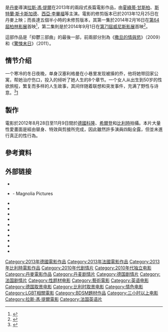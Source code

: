 {{noteTA
|T= zh-cn:女性瘾者; zh-hk:性上癮 (電影); zh-tw:性愛成癮的女人;
|1= zh-cn:女性瘾者; zh-hk:性上癮; zh-tw:性愛成癮的女人;
}}
{{Infobox film
| name           = 女性瘾者<br />''Nymphomaniac''
| image          = Nymphomaniac poster.jpg
| image_size     = 220px
| border         = yes
| alt            = 
| caption        = 
| director       = [[拉斯·冯·提尔|拉斯·冯·提尔]]
| producer       = Marie Cecilie Gade<br />Louise Vesth
| writer          = [[拉斯·冯·提尔|拉斯·冯·提尔]]
| starring       = [[夏洛特·甘斯柏格|夏洛特·甘斯布]]<br />[[斯特兰·斯卡斯加德|斯特兰·斯卡斯加德]]<br />斯塔西·马汀<br />[[希安·拉博夫|希安·拉博夫]]<br />克里斯汀·斯莱特<br />[[乌玛·瑟曼|乌玛·瑟曼]]<br />苏菲·肯尼迪·克拉克<br />[[康妮·尼尔森|康妮·尼尔森]]<br />[[杰米·贝尔|杰米·贝尔]]<br />[[威廉·达福|威廉·达福]]<br />米娅·高斯<br />迈克·帕<br />让-马克·巴尔<br />[[尤杜·奇尔|尤杜·奇尔]]
| music          = 
| cinematography = Manuel Alberto Claro
| editing        = '''第一部:'''<br />Morten Højbjerg<br />'''全:'''<br />Molly Marlene Stensgaard
| studio         = Zentropa<br />Heimatfilm<br />Film i Väst<br />Artificial Eye<br />Les Films du Losange
| distributor    = '''法国:'''<br />Les Films du Losange<br />'''德国:'''<br />Concorde Filmverleih<br />'''美国:'''<br />Magnolia Pictures
| released       = {{Film date|df=y|2013|12|25|丹麦|2014|01|01|比利时、法国|2014|02|20|德国}}
| runtime        = '''第一部：'''<br />117分钟（院線版）<!--Theatrical runtime: 117:26--><ref>{{cite web|title=''NYMPHOMANIAC VOL. I'' (18)|url=http://www.bbfc.co.uk/releases/nymphomaniac-vol-i-film|work=[[Artificial_Eye|Artificial Eye]]|publisher=[[British_Board_of_Film_Classification|British Board of Film Classification]]|date=30 January 2014|accessdate=30 January 2014|archive-date=2016-03-06|archive-url=https://web.archive.org/web/20160306204254/http://bbfc.co.uk/releases/nymphomaniac-vol-i-film|dead-url=no}}</ref><br />145分钟（導演剪輯版）<ref>{{cite web|title=''Nymphomaniac Volume I (long version)''|url=http://www.berlinale.de/en/programm/berlinale_programm/datenblatt.php?film_id=20148131#tab=video25|work=berlinale.de|accessdate=14 February 2014|archive-date=2014-03-02|archive-url=https://web.archive.org/web/20140302032918/http://www.berlinale.de/en/programm/berlinale_programm/datenblatt.php?film_id=20148131#tab=video25|dead-url=no}}</ref><br />'''第二部：'''<br />124分钟（院線版）<!--Theatrical runtime: 123:43--><ref>{{cite web|title=''NYMPHOMANIAC VOL. II'' (18)|url=http://www.bbfc.co.uk/releases/nymphomaniac-vol-ii-film|work=[[Artificial_Eye|Artificial Eye]]|publisher=[[British_Board_of_Film_Classification|British Board of Film Classification]]|date=30 January 2014|accessdate=30 January 2014|archive-date=2016-03-07|archive-url=https://web.archive.org/web/20160307192613/http://bbfc.co.uk/releases/nymphomaniac-vol-ii-film|dead-url=no}}</ref><br />180分鐘（導演剪輯版）<br />'''總長：'''<br />241分钟（院線版）<br />325分钟（導演剪輯版）
| country = {{DEN}}<br />{{GER}}<br />{{FRA}}<br />{{BEL}}<ref>{{cite web|url=http://variety.com/2013/film/reviews/film-review-lars-von-triers-nymphomaniac-1200964948/|work=[[Variety_(magazine)|Variety]]''|title=Film Review: ‘Nymphomaniac’|accessdate=18 December 2013|author=Debruge, Peter|date=17 December 2013|archive-date=2016-12-29|archive-url=https://web.archive.org/web/20161229063718/http://variety.com/2013/film/reviews/film-review-lars-von-triers-nymphomaniac-1200964948/|dead-url=no}}</ref>
| language       = 英语
| budget         = [[美元|$]]4,700,000 <br />（每部平均$2,350,000）
| gross          = '''第一部:'''<br />$14,427,123<ref>{{cite web|title=Nymphomaniac: Volume I (2014)|url=http://www.boxofficemojo.com/movies/?page=intl&id=nymphomaniac.htm|work=[[Box_Office_Mojo|Box Office Mojo]]|publisher=[[Internet_Movie_Database|Internet Movie Database]]|accessdate=3 April 2014|archive-date=2018-04-21|archive-url=https://web.archive.org/web/20180421232315/http://www.boxofficemojo.com/movies/?page=intl&id=nymphomaniac.htm|dead-url=no}}</ref><br />'''第二部:'''<br />$4,649,238<ref>{{cite web|title=Nymphomaniac: Volume II (2014)|url=http://www.boxofficemojo.com/movies/?page=intl&id=nymphomaniacpart2.htm|work=Box Office Mojo|publisher=Internet Movie Database|accessdate=3 April 2014|archive-date=2018-04-21|archive-url=https://web.archive.org/web/20180421232455/http://www.boxofficemojo.com/movies/?page=intl&id=nymphomaniacpart2.htm|dead-url=no}}</ref><br />'''全部:'''<br />$19,076,361
| cn_name        = 女性瘾者
| hk_name        = 性上癮
| tw_name        = 性愛成癮的女人
}}

{{作品名稱|name=''Nymphomaniac''|hk=性上癮|tw=性愛成癮的女人|cn=女性瘾者}}是[[丹麥|丹麥]]導演[[拉斯·馮·提爾|拉斯·馮·提爾]]在2013年的兩段式長篇電影作品，由[[夏洛特·甘斯柏格|夏綠蒂·甘斯柏]]、[[斯特蘭·斯卡斯加德|斯特蘭·斯卡斯加德]]、[[西亞·李畢福|西亞·李畢福]]等主演。電影的修剪版本已於2013年12月25日在丹麥上映；而長達五個半小時的未修剪版本，其第一集於2014年2月16日在[[第64屆柏林影展|第64屆柏林影展]]首映<ref name="Berlin">{{cite web |url=http://www.berlinale.de/en/archiv/jahresarchive/2014/pressemitteilungen_2014/08_pressemitteilungen_2014detail_20821.html |title=World premiere of Lars von Trier's Long Uncut Version of Nymphomaniac Volume I |accessdate=2014-01-01 |work=berlinale |archive-date=2016-12-31 |archive-url=https://web.archive.org/web/20161231154253/http://www.berlinale.de/en/archiv/jahresarchive/2014/pressemitteilungen_2014/08_pressemitteilungen_2014detail_20821.html |dead-url=no }}</ref>，第二集則是於2014年9月1日在[[第71屆威尼斯影展|第71屆威尼斯影展]]首映<ref name="Venice">{{Cite web |url=http://trustnordisk.com/content/nymphomaniac-volume-ii-director-s-cut-selected-venice-film-festival |title='NYMPHOMANIAC Volume II – Director’s Cut Selected for Venice Film Festival |accessdate=2014-07-24 |work=MICHELLE RIIS MICHAELSEN |archive-date=2016-10-19 |archive-url=https://web.archive.org/web/20161019054015/http://trustnordisk.com/content/nymphomaniac-volume-ii-director-s-cut-selected-venice-film-festival |dead-url=no }}</ref>。

這部作品是「抑鬱三部曲」的最後一部，前兩部分別為《[[撒旦的情與慾|撒旦的情與慾]]》（2009）和《[[世紀末婚禮|驚悚末日]]》（2011）。

==情节介绍==
一个寒冷的冬日夜晚，单身汉塞利格曼在小巷里发现被揍的乔，他将她带回家公寓，帮她治疗伤口，投入的倾听了她人生的8个章节。一个女人从出生到50岁的性欲旅程，繁复而多样的人生故事，其间伴随着联想和突发事件，充满了野性与诗意。<ref>{{Cite web|title=女性瘾者：第一部 剧情 – Mtime时光网|url=http://movie.mtime.com/154455/plots.html|accessdate=2019-09-13|work=movie.mtime.com|archive-url=https://web.archive.org/web/20190504113410/http://movie.mtime.com/154455/plots.html|archive-date=2019-05-04|dead-url=yes}}</ref>[https://web.archive.org/web/20190610113029/http://movie.mtime.com/154455/]

== 製作 ==
電影於2012年8月28日至11月9日間於[[德國|德國]][[科隆|科隆]]、[[希爾登|希爾登]]和[[比利時|比利時]]拍攝。本片大量性愛畫面是經由替身、特效與剪接所完成，因此雖然許多演員四點全露，但並未進行真正的性行為。

== 參考資料 ==
{{reflist}}

==外部链接==
{{commons category|Nymphomaniac (film)}}
* {{Official website|www.nymphomaniacthemovie.com}}
* {{Official website|http://www.magpictures.com/nymphomaniac}} - Magnolia Pictures
* {{IMDb title|1937390|Nymphomaniac: Volume I}}
* {{IMDb title|2382009|Nymphomaniac: Volume II}}
* {{Douban|6827727|女性瘾者：第一部}}
* {{Douban|10792650|女性瘾者：第二部}}
* {{mojo title|nymphomaniac|Nymphomaniac: Volume I}}
* {{mojo title|nymphomaniacpart2|Nymphomaniac: Volume II}}
* {{rotten-tomatoes|nymphomaniac_volume_i|Nymphomaniac: Volume I}}
* {{rotten-tomatoes|nymphomaniac_volume_ii|Nymphomaniac: Volume II}}
* {{metacritic film|nymphomaniac-part-one|Nymphomaniac: Volume I}}
* {{metacritic film|nymphomaniac-part-two|Nymphomaniac: Volume II}}

{{拉斯·馮·提爾}}
{{DEFAULTSORT:Nymphomaniac}}
[[Category:2013年德國電影作品|Category:2013年德國電影作品]]
[[Category:2013年法國電影作品|Category:2013年法國電影作品]]
[[Category:2013年比利時電影作品|Category:2013年比利時電影作品]]
[[Category:2010年代剧情片|Category:2010年代剧情片]]
[[Category:2010年代独立电影|Category:2010年代独立电影]]
[[Category:丹麥電影作品|Category:丹麥電影作品]]
[[Category:丹麦剧情片|Category:丹麦剧情片]]
[[Category:德国剧情片|Category:德国剧情片]]
[[Category:法国剧情片|Category:法国剧情片]]
[[Category:性题材电影|Category:性题材电影]]
[[Category:藝術電影|Category:藝術電影]]
[[Category:英语电影|Category:英语电影]]
[[Category:德国取景电影|Category:德国取景电影]]
[[Category:比利时取景电影|Category:比利时取景电影]]
[[Category:情色电影|Category:情色电影]]
[[Category:LGBT相關電影|Category:LGBT相關電影]]
[[Category:BDSM題材作品|Category:BDSM題材作品]]
[[Category:三小时以上电影|Category:三小时以上电影]]
[[Category:拉斯·馮·提爾電影|Category:拉斯·馮·提爾電影]]
[[Category:法国英语片|Category:法国英语片]]